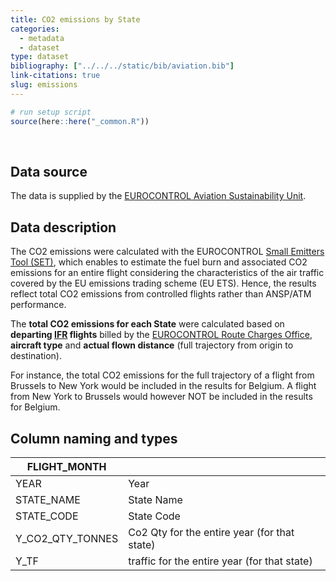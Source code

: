 ```yaml
---
title: CO2 emissions by State
categories:
  - metadata
  - dataset
type: dataset
bibliography: ["../../../static/bib/aviation.bib"]
link-citations: true
slug: emissions
---
```

```r
# run setup script
source(here::here("_common.R"))
```
<br>

## Data source
The data is supplied by the [EUROCONTROL Aviation Sustainability Unit][env].


## Data description
The CO2 emissions were calculated with the EUROCONTROL [Small Emitters Tool (SET)][set], which enables to estimate the fuel burn and associated CO2 emissions for an entire flight considering the characteristics of the air traffic covered by the EU emissions trading scheme (EU ETS).  Hence, the results reflect total CO2 emissions from controlled flights rather than ANSP/ATM performance. 

The **total CO2 emissions for each State** were calculated based on **departing [IFR](/acronym/ifr/) flights** billed by the [EUROCONTROL Route Charges Office][crco], **aircraft type** and **actual flown distance** (full trajectory from origin to destination). 

For instance, the total CO2 emissions for the full trajectory of a flight from Brussels to New York would be included in the results for Belgium. 
A flight from New York to Brussels would however NOT be included in the results for Belgium.  


## Column naming and types

| FLIGHT_MONTH          |                                                                        |
|-----------------------|---------------------------------------------------------------------------------------------------------|
| YEAR                  | Year                                                                                                    |
| STATE_NAME            | State Name                                                                                              |
| STATE_CODE            | State Code                                                                                              |
| Y_CO2_QTY_TONNES      | Co2 Qty for the entire year (for that state)                                                            |
| Y_TF                  | traffic for the entire year (for that state)                                                                 |


[env]: https://www.eurocontrol.int/environment "EUROCONTROL Aviation Sustainability Unit"
[set]: https://www.eurocontrol.int/tool/small-emitters-tool "small emitters tool"
[crco]: https://www.eurocontrol.int/crco "EUROCONTROL Route Charges Office"